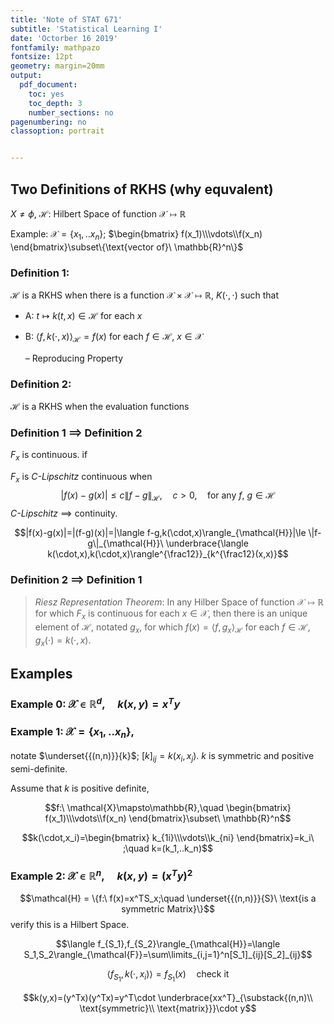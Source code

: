 ```yaml
---
title: 'Note of STAT 671'
subtitle: 'Statistical Learning I'
date: 'Octorber 16 2019'
fontfamily: mathpazo
fontsize: 12pt
geometry: margin=20mm
output:
  pdf_document:
    toc: yes
    toc_depth: 3
    number_sections: no
pagenumbering: no
classoption: portrait


---
```


## Two Definitions of RKHS (why equvalent)

$X\neq\phi$, $\mathcal{H}$: Hilbert Space of function $\mathcal{X}\mapsto\mathbb{R}$

Example: $\mathcal{X}=\{x_1,..x_n\}$;  $\begin{bmatrix} f(x_1)\\\vdots\\f(x_n) \end{bmatrix}\subset\{\text{vector of}\ \mathbb{R}^n\}$

### Definition 1: 

$\mathcal{H}$ is a RKHS when there is a function $\mathcal{X}\times\mathcal{X}\mapsto\mathbb{R}$, $K(\cdot,\cdot)$ such that

- A:
$t\mapsto k(t,x)\in\mathcal{H}$ for each $x$

- B:
$\langle f,k(\cdot,x)\rangle_{\mathcal{H}}=f(x)$ for each $f\in\mathcal{H}$, $x\in\mathcal{X}$

    -- Reproducing Property
    
    

### Definition 2: 

$\mathcal{H}$ is a RKHS when the evaluation functions

\begin{eqnarray*}
F_x: & \mathcal{H}&\mapsto\mathbb{R} \\& f&\mapsto f(x) \quad \text{are continuous.}
\end{eqnarray*}
    
### Definition 1 $\implies$ Definition 2

$F_x$ is continuous. if 

\begin{eqnarray*}
&\|f-g\|_{\mathcal{H}}&<\delta \quad\text{(might depend on x)}\\ \implies &|f(x)-g(x)| & <  \varepsilon
\end{eqnarray*}

$F_x$ is *C-Lipschitz* continuous when
$$|f(x)-g(x)|  \le  c\|f-g\|_{\mathcal{H}},\quad c>0, \quad\text{for any}\ f,\ g\in\mathcal{H}$$
*C-Lipschitz* $\implies$ continuity.

$$|f(x)-g(x)|=|(f-g)(x)|=|\langle f-g,k(\cdot,x)\rangle_{\mathcal{H}}|\le  \|f-g\|_{\mathcal{H}}\ \underbrace{\langle k(\cdot,x),k(\cdot,x)\rangle^{\frac12}}_{k^{\frac12}(x,x)}$$

### Definition 2 $\implies$ Definition 1

>*Riesz Representation Theorem*:
In any Hilber Space of function $\mathcal{X}\mapsto\mathbb{R}$ for which $F_x$ is continuous for each $x\in\mathcal{X}$,
then there is an unique element of $\mathcal{H}$, notated $g_x$, for which $f(x)=\langle f,g_x\rangle_\mathcal{H}$ for each $f\in\mathcal{H},\quad g_x(\cdot)=k(\cdot,x)$.


## Examples

### Example 0: $\mathcal{X}\in\mathbb{R}^d,\quad k(x,y)=x^Ty$
 
### Example 1: $\mathcal{X}=\{x_1,..x_n\}$, 

notate $\underset{{(n,n)}}{k}$; ${[k]}_{ij}=k(x_i,x_j)$.
$k$ is symmetric and positive semi-definite.

Assume that $k$ is positive definite,

$$f:\ \mathcal{X}\mapsto\mathbb{R},\quad  \begin{bmatrix} f(x_1)\\\vdots\\f(x_n) \end{bmatrix}\subset\ \mathbb{R}^n$$

$$k(\cdot,x_i)=\begin{bmatrix} k_{1i}\\\vdots\\k_{ni} \end{bmatrix}=k_i\ ;\quad k=(k_1,..k_n)$$

\begin{eqnarray*}
\mathcal{H}  &= & \{ \alpha_1k_1+\cdots+\alpha_nk_n;\ \alpha_1,\cdots,\alpha_n\in\mathbb{R}\} \\ & = & \text{Span}\{k_1,..k_n\}=\mathbb{R}^n \quad \text{is a vector space.}
\end{eqnarray*}

\begin{eqnarray*}
\langle f,g\rangle_{\mathcal{H}}&=&f^Tk^{-1}g\\ \langle f,k(\cdot,x_i)\rangle &=& \langle f,ke_i \rangle,\quad e_i=\begin{bmatrix} 0\\\vdots \\1 \\\vdots\\0 \end{bmatrix}\begin{matrix} \\ \\\leftarrow i \\ \\ \\ \end{matrix}\\
&=&f^T\underbrace{k^{-1}k}_{I}e_i\\
&=&f^Te_i\\
&=&\begin{bmatrix} f(x_1)&\hdots&f(x_n) \end{bmatrix}\begin{bmatrix} 0\\\vdots \\1 \\\vdots\\0 \end{bmatrix}\begin{matrix} \\ \\\leftarrow i \\ \\ \\ \end{matrix}\\
&=&f(x_i)
\end{eqnarray*}

### Example 2: $\mathcal{X}\in\mathbb{R}^n,\quad k(x,y)=(x^Ty)^2$

$$\mathcal{H} = \{f:\ f(x)=x^TS_x;\quad \underset{{(n,n)}}{S}\ \text{is a symmetric Matrix}\}$$
verify this is a Hilbert Space.

$$\langle f_{S_1},f_{S_2}\rangle_{\mathcal{H}}=\langle S_1,S_2\rangle_{\mathcal{F}}=\sum\limits_{i,j=1}^n[S_1]_{ij}[S_2]_{ij}$$

$$ \langle f_{S_1},k(\cdot,x_i)\rangle = f_{S_1}(x)\quad \text{check it}$$

$$k(y,x)=(y^Tx)(y^Tx)=y^T\cdot \underbrace{xx^T}_{\substack{(n,n)\\ \text{symmetric}\\ \text{matrix}}}\cdot y$$




